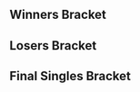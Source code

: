 {{DISPLAYTITLE:MLG World Finals 2015: ''Melee'' Championship Bracket}}{{SetGame|melee}}
{{tabs static
|name1=Overview
|link1=MLG/2015/World/Melee
|name2=Championship Bracket
|link2=MLG/2015/World/Melee/Championship Bracket
|This=2
}}

==Winners Bracket==
{{16DEWBracketA
<!-- Ro16 -->
|r1m1p1=Hungrybox |r1m1p1flag=us |r1m1p1score=3
|r1m1p2=JSalt |r1m1p2flag=us |r1m1p2score=1
|r1m1win=1
|r1m1p1char1=Jigglypuff |r1m1p2char1=Sheik |r1m1p1stock1=2 |r1m1p2stock1=0 |r1m1stage1=Battlefield |r1m1win1=1
|r1m1p1char2=Jigglypuff |r1m1p2char2=Sheik |r1m1p1stock2=3 |r1m1p2stock2=0 |r1m1stage2=Yoshi's Story |r1m1win2=1
|r1m1p1char3=Fox |r1m1p2char3=Sheik |r1m1p1stock3=0 |r1m1p2stock3=1 |r1m1stage3=Pokémon Stadium |r1m1win3=2
|r1m1p1char4=Jigglypuff |r1m1p2char4=Sheik |r1m1p1stock4=3 |r1m1p2stock4=0 |r1m1stage4=Dream Land |r1m1win4=1


|r1m2p1=Bladewise |r1m2p1flag=us|r1m2p1score=2
|r1m2p2=Prince Abu |r1m2p2flag=us|r1m2p2score=3 
|r1m2win=2
|r1m2p1char1=Peach |r1m2p2char1=Puff |r1m2p1stock1=0 |r1m2p2stock1=3 |r1m2stage1=Battlefield |r1m2win1=2
|r1m2p1char2=Peach |r1m2p2char2=Puff |r1m2p1stock2=0 |r1m2p2stock2=2 |r1m2stage2=Yoshi's Story |r1m2win2=2
|r1m2p1char3=Peach |r1m2p2char3=Puff |r1m2p1stock3=1 |r1m2p2stock3=0 |r1m2stage3=Pokémon Stadium |r1m2win3=1
|r1m2p1char4=Peach |r1m2p2char4=Puff |r1m2p1stock4=1 |r1m2p2stock4=0 |r1m2stage4=Battlefield |r1m2win4=1
|r1m2p1char5=Peach |r1m2p2char5=Puff |r1m2p1stock5=0 |r1m2p2stock5=1 |r1m2stage5=Battlefield |r1m2win5=2

|r1m3p1=Nintendude |r1m3p1flag=us |r1m3p1score=3
|r1m3p2=TaylorHJ |r1m3p2flag=us |r1m3p2score=0
|r1m3win=1
|r1m3p1char1=ICs |r1m3p2char1=Fox |r1m3p1stock1=3 |r1m3p2stock1=0 |r1m3stage1=Yoshi's Story |r1m3win1=1
|r1m3p1char2=ICs |r1m3p2char2=Fox |r1m3p1stock2=3 |r1m3p2stock2=0 |r1m3stage2=Pokémon Stadium |r1m3win2=1
|r1m3p1char3=ICs |r1m3p2char3=Marth |r1m3p1stock3=2 |r1m3p2stock3=0 |r1m3stage3=Yoshi's Story |r1m3win3=1

|r1m4p1=Druggedfox |r1m4p1flag=us |r1m4p1score=3
|r1m4p2=PB&J |r1m4p2flag=us |r1m4p2score=0 
|r1m4win=1
|r1m4p1char1=Sheik |r1m4p2char1=Fox |r1m4p1stock1=2 |r1m4p2stock1=0 |r1m4stage1=Battlefield |r1m4win1=1
|r1m4p1char2=Sheik |r1m4p2char2=Fox |r1m4p1stock2=3 |r1m4p2stock2=0 |r1m4stage2=Yoshi's Story |r1m4win2=1
|r1m4p1char3=Marth |r1m4p2char3=Fox |r1m4p1stock3=2 |r1m4p2stock3=0 |r1m4stage3=Final Destination |r1m4win3=1

|r1m5p1=Axe |r1m5p1flag=us |r1m5p1score=3
|r1m5p2=NOLA-Griff |r1m5p2flag=us |r1m5p2score=0
|r1m5win=1
|r1m5p1char1=Pikachu |r1m5p2char1=Luigi |r1m5p1stock1=3 |r1m5p2stock1=0 |r1m5stage1=Dream Land |r1m5win1=1
|r1m5p1char2=Pikachu |r1m5p2char2=Luigi |r1m5p1stock2=1 |r1m5p2stock2=0 |r1m5stage2=Yoshi's Story |r1m5win2=1
|r1m5p1char3=Pikachu |r1m5p2char3=Luigi |r1m5p1stock3=2 |r1m5p2stock3=0 |r1m5stage3=Yoshi's Story |r1m5win3=1

|r1m6p1=Wizzrobe |r1m6p1flag=us |r1m6p1score=3
|r1m6p2=Lee Martin |r1m6p2flag=us |r1m6p2score=0 
|r1m6win=1
|r1m6p1char1=Falcon |r1m6p2char1=Fox |r1m6p1stock1=2 |r1m6p2stock1=0 |r1m6stage1=Final Destination |r1m6win1=1
|r1m6p1char2=Falcon |r1m6p2char2=Fox |r1m6p1stock2=2 |r1m6p2stock2=0 |r1m6stage2=Pokémon Stadium |r1m6win2=1
|r1m6p1char3=Falcon |r1m6p2char3=Sheik |r1m6p1stock3=3 |r1m6p2stock3=0 |r1m6stage3=Final Destination |r1m6win3=1

|r1m7p1=Chillindude |r1m7p1flag=us |r1m7p1score=1
|r1m7p2=Blea Gelo |r1m7p2flag=ve |r1m7p2score=3
|r1m7win=2
|r1m7p1char1=Fox |r1m7p2char1=Luigi |r1m7p1stock1=0 |r1m7p2stock1=1 |r1m7stage1=Dreamlad |r1m7win1=2
|r1m7p1char2=Fox |r1m7p2char2=Luigi |r1m7p1stock2=0 |r1m7p2stock2=1 |r1m7stage2=Pokémon Stadium |r1m7win2=2
|r1m7p1char3=Fox |r1m7p2char3=Luigi |r1m7p1stock3=2 |r1m7p2stock3=0 |r1m7stage3=Pokémon Stadium |r1m7win3=1
|r1m7p1char4=Fox |r1m7p2char4=Luigi |r1m7p1stock4=0 |r1m7p2stock4=1 |r1m7stage4=Battlefield |r1m7win4=2


|r1m8p1=Mew2King |r1m8p1flag=us |r1m8p1score=3
|r1m8p2=Jackets |r1m8p2flag=us |r1m8p2score=0 
|r1m8win=1
|r1m8p1char1=Sheik |r1m8p2char1=Fox |r1m8p1stock1=3 |r1m8p2stock1=0 |r1m8stage1=Dream Land |r1m8win1=1
|r1m8p1char2=Marth |r1m8p2char2=Fox |r1m8p1stock2=3 |r1m8p2stock2=0 |r1m8stage2=Pokémon Stadium |r1m8win2=1
|r1m8p1char3=Sheik |r1m8p2char3=Fox |r1m8p1stock3=2 |r1m8p2stock3=0 |r1m8stage3=Dream Land |r1m8win3=1

<!-- QUARTERFINALS -->
|r2m1p1=Hungrybox |r2m1p1flag=us |r2m1p1score=3
|r2m1p2=Prince Abu |r2m1p2flag=us |r2m1p2score=0
|r2m1win=1
|r2m1p1char1=Puff |r2m1p2char1=Puff |r2m1p1stock1=3 |r2m1p2stock1=0 |r2m1stage1=Dream Land |r2m1win1=1
|r2m1p1char2=Puff |r2m1p2char2=Puff |r2m1p1stock2=2 |r2m1p2stock2=0 |r2m1stage2=Final Destination |r2m1win2=1
|r2m1p1char3=Puff |r2m1p2char3=Puff |r2m1p1stock3=2 |r2m1p2stock3=0 |r2m1stage3=Fountain of Dreams |r2m1win3=1

|r2m2p1=Nintendude |r2m2p1flag=us |r2m2p1score=2
|r2m2p2=Druggedfox |r2m2p2flag=us |r2m2p2score=3
|r2m2win=2
|r2m2p1char1=ICs |r2m2p2char1=Sheik |r2m2p1stock1=0 |r2m2p2stock1=1 |r2m2stage1=Dream Land |r2m2win1=2
|r2m2p1char2=ICs |r2m2p2char2=Fox |r2m2p1stock2=1 |r2m2p2stock2=0 |r2m2stage2=Final Destination |r2m2win2=1
|r2m2p1char3=ICs |r2m2p2char3=Sheik |r2m2p1stock3=1 |r2m2p2stock3=0 |r2m2stage3=Fountain of Dreams |r2m2win3=1
|r2m2p1char4=ICs |r2m2p2char4=Sheik |r2m2p1stock4=0 |r2m2p2stock4=1 |r2m2stage4=Fountain of Dreams |r2m2win4=2
|r2m2p1char5=ICs |r2m2p2char5=Sheik |r2m2p1stock5=0 |r2m2p2stock5=2 |r2m2stage5=Battlefield |r2m2win5=2


|r2m3p1=Axe |r2m3p1flag=us |r2m3p1score=3
|r2m3p2=Wizzrobe |r2m3p2flag=us |r2m3p2score=0
|r2m3win=1
|r2m3p1char1=Pikachu |r2m3p2char1=Falcon |r2m3p1stock1=2 |r2m3p2stock1=0 |r2m3stage1=Battlefield |r2m3win1=1
|r2m3p1char2=Pikachu |r2m3p2char2=Falcon |r2m3p1stock2=1 |r2m3p2stock2=0 |r2m3stage2=Battlefield |r2m3win2=1
|r2m3p1char3=Pikachu |r2m3p2char3=Falcon |r2m3p1stock3=2 |r2m3p2stock3=0 |r2m3stage3=Battlefield |r2m3win3=1

|r2m4p1=Blea Gelo |r2m4p1flag=ve |r2m4p1score=1
|r2m4p2=Mew2King |r2m4p2flag=us |r2m4p2score=3
|r2m4win=2
|r2m4p1char1=Luigi |r2m4p2char1=Sheik |r2m4p1stock1=0 |r2m4p2stock1=2 |r2m4stage1=Dream Land |r2m4win1=2
|r2m4p1char2=Luigi |r2m4p2char2=Marth |r2m4p1stock2=1 |r2m4p2stock2=0 |r2m4stage2=Yoshi's Story |r2m4win2=1
|r2m4p1char3=Luigi |r2m4p2char3=Sheik |r2m4p1stock3=0 |r2m4p2stock3=2 |r2m4stage3=Battlefield |r2m4win3=2
|r2m4p1char4=Luigi |r2m4p2char4=Sheik |r2m4p1stock4=0 |r2m4p2stock4=3 |r2m4stage4=Battlefield |r2m4win4=2

<!-- SEMIFINALS -->
|r3m1p1=Hungrybox |r3m1p1flag=us |r3m1p1score=3
|r3m1p2=Druggedfox |r3m1p2flag=us |r3m1p2score=0
|r3m1win=1
|r3m1p1char1=Puff |r3m1p2char1=Sheik |r3m1p1stock1=2 |r3m1p2stock1=0 |r3m1stage1=Battlefield |r3m1win1=1
|r3m1p1char2=Puff |r3m1p2char2=Sheik |r3m1p1stock2=2 |r3m1p2stock2=0 |r3m1stage2=Battlefield |r3m1win2=1
|r3m1p1char3=Puff |r3m1p2char3=Sheik |r3m1p1stock3=3 |r3m1p2stock3=0 |r3m1stage3=Final Destination |r3m1win3=1

|r3m2p1=Axe |r3m2p1flag=us |r3m2p1score=3
|r3m2p2=Mew2King |r3m2p2flag=us |r3m2p2score=2
|r3m2win=1
|r3m2p1char1=Pikachu |r3m2p2char1=Sheik |r3m2p1stock1=0 |r3m2p2stock1=2 |r3m2stage1=Dream Land |r3m2win1=2
|r3m2p1char2=Pikachu |r3m2p2char2=Sheik |r3m2p1stock2=1 |r3m2p2stock2=0 |r3m2stage2=Battlefield |r3m2win2=1
|r3m2p1char3=Pikachu |r3m2p2char3=Sheik |r3m2p1stock3=0 |r3m2p2stock3=2 |r3m2stage3=Final Destination |r3m2win3=2
|r3m2p1char4=Pikachu |r3m2p2char4=Sheik |r3m2p1stock4=1 |r3m2p2stock4=0 |r3m2stage4=Pokémon Stadium |r3m2win4=1
|r3m2p1char5=Pikachu |r3m2p2char5=Sheik |r3m2p1stock5=1 |r3m2p2stock5=0 |r3m2stage5=Fountain of Dreams |r3m2win5=1
}}

==Losers Bracket==
{{32DELBracketSmwA
|tourneylink=MLG/2015/World/Melee
|tourneyname=MLG World Finals 2015
|l1placement=25-32
|l2placement=17-24
|l3placement=13-16
|l4placement=9-12
|l5placement=7-8
|l6placement=5-6
|column-width=160

|l1m1p1=Magi |l1m1p1flag=us |l1m1p1score=3 |l1m1win=1
|l1m1p2=djdickdown |l1m1p2flag=us |l1m1p2score=0
|l1m2p1=3speon |l1m2p1flag=us |l1m2p1score=3|l1m2win=1
|l1m2p2=Ghanima |l1m2p2flag=us |l1m2p2score=0
|l1m3p1=Owl |l1m3p1flag=us |l1m3p1score=3 |l1m3win=1
|l1m3p2=Envy |l1m3p2flag=us |l1m3p2score=1
|l1m4p1=eet |l1m4p1flag=us |l1m4p1score={{win}} |l1m4win=1
|l1m4p2=Proud2Bginger |l1m4p2flag=us |l1m4p2score=
|l1m5p1=RiSK |l1m5p1flag=us |l1m5p1score=0 |l1m5win=2
|l1m5p2=TheRealMrPrince |l1m5p2flag=us |l1m5p2score=3
|l1m6p1=apengeriser |l1m6p1flag=us |l1m6p1score=3 |l1m6win=1
|l1m6p2=RanIji |l1m6p2flag=us |l1m6p2score=0
|l1m7p1=MrWhiskerz |l1m7p1flag=us |l1m7p1score=0 |l1m7win=2
|l1m7p2=Captain Zack |l1m7p2flag=us |l1m7p2score=3
|l1m8p1=-Caius- |l1m8p1flag=us |l1m8p1score=0 |l1m8win=2
|l1m8p2=Thevelvetmarmot |l1m8p2flag=us |l1m8p2score=3

|l2m1p1=JSalt |l2m1p1flag=us |l2m1p1score=3 |l2m1win=1
|l2m1p2=Magi |l2m1p2flag=us |l2m1p2score=2
|l2m2p1=Bladewise |l2m2p1flag=us |l2m2p1score=3 |l2m2win=1
|l2m2p2=3speon |l2m2p2flag=us |l2m2p2score=0
|l2m3p1=TaylorHJ |l2m3p1flag=us |l2m3p1score=3 |l2m3win=1
|l2m3p2=Owl |l2m3p2flag=us |l2m3p2score=1
|l2m4p1=PB&J |l2m4p1flag=us |l2m4p1score=2 |l2m4win=2
|l2m4p2=eet |l2m4p2flag=us |l2m4p2score=3
|l2m5p1=NOLA-Griff |l2m5p1flag=us |l2m5p1score=2 |l2m5win=2
|l2m5p2=TheRealMrPrince |l2m5p2flag=us |l2m5p2score=3
|l2m6p1=Lee Martin |l2m6p1flag=us |l2m6p1score=3 |l2m6win=1
|l2m6p2=apengeriser |l2m6p2flag=us |l2m6p2score=0
|l2m7p1=Chillindude |l2m7p1flag=us |l2m7p1score=3 |l2m7win=1
|l2m7p2=Captain Zack |l2m7p2flag=us |l2m7p2score=0
|l2m8p1=Jackets |l2m8p1flag=us |l2m8p1score=0 |l2m8win=2
|l2m8p2=Thevelvetmarmot |l2m8p2flag=us |l2m8p2score=3

|l3m1p1=JSalt |l3m1p1flag=us |l3m1p1score=0 |l3m1win=2
|l3m1p2=Bladewise |l3m1p2flag=us |l3m1p2score=3
|l3m2p1=TaylorHJ |l3m2p1flag=us |l3m2p1score=3 |l3m2win=1
|l3m2p2=eet |l3m2p2flag=us |l3m2p2score=0
|l3m3p1=TheRealMrPrince |l3m3p1flag=us |l3m3p1score=0 |l3m3win=2
|l3m3p2=Lee Martin |l3m3p2flag=us |l3m3p2score=3
|l3m4p1=Chillindude |l3m4p1flag=us |l3m4p1score=3 |l3m4win=1
|l3m4p2=Thevelvetmarmot |l3m4p2flag=us |l3m4p2score=0

|l4m1p1=Blea Gelo |l4m1p1flag=ve |l4m1p1score=3 |l4m1win=1
|l4m1p2=Bladewise |l4m1p2flag=us |l4m1p2score=0
|l4m1p1char1=Luigi |l4m1p2char1=Peach |l4m1p1stock1=2 |l4m1p2stock1=0 |l4m1stage1=Dream Land |l4m1win1=1
|l4m1p1char2=Luigi |l4m1p2char2=Peach |l4m1p1stock2=1 |l4m1p2stock2=0 |l4m1stage2=Battlefield |l4m1win2=1
|l4m1p1char3=Luigi |l4m1p2char3=Peach |l4m1p1stock3=1 |l4m1p2stock3=0 |l4m1stage3=Battlefield |l4m1win3=1

|l4m2p1=Wizzrobe |l4m2p1flag=us |l4m2p1score=3 |l4m2win=1
|l4m2p2=TaylorHJ |l4m2p2flag=us |l4m2p2score=0
|l4m2p1char1=Falcon |l4m2p2char1=Marth |l4m2p1stock1=2 |l4m2p2stock1=0 |l4m2stage1=Battlefield |l4m2win1=1
|l4m2p1char2=Falcon |l4m2p2char2=Marth |l4m2p1stock2=2 |l4m2p2stock2=0 |l4m2stage2=Yoshi's Story |l4m2win2=1
|l4m2p1char3=Falcon |l4m2p2char3=Marth |l4m2p1stock3=3 |l4m2p2stock3=0 |l4m2stage3=Yoshi's Story |l4m2win3=1

|l4m3p1=Nintendude |l4m3p1flag=us |l4m3p1score=3 |l4m3win=1
|l4m3p2=Lee Martin |l4m3p2flag=us |l4m3p2score=1
|l4m3p1char1=ICs |l4m3p2char1=Fox |l4m3p1stock1=1 |l4m3p2stock1=0 |l4m3stage1=Yoshi's Story |l4m3win1=1
|l4m3p1char2=ICs |l4m3p2char2=Fox |l4m3p1stock2=0 |l4m3p2stock2=1 |l4m3stage2=Pokémon Stadium |l4m3win2=2
|l4m3p1char3=ICs |l4m3p2char3=Fox |l4m3p1stock3=1 |l4m3p2stock3=0 |l4m3stage3=Final Destination |l4m3win3=1
|l4m3p1char4=ICs |l4m3p2char4=Fox |l4m3p1stock4=1 |l4m3p2stock4=0 |l4m3stage4=Dream Land |l4m3win4=1

|l4m4p1=Prince Abu |l4m4p1flag=us |l4m4p1score=3 |l4m4win=1
|l4m4p2=Chillindude |l4m4p2flag=us |l4m4p2score=2
|l4m4p1char1=Puff |l4m4p2char1=Fox |l4m4p1stock1=1 |l4m4p2stock1=0 |l4m4stage1=Fountain of Dreams |l4m4win1=1
|l4m4p1char2=Puff |l4m4p2char2=Fox |l4m4p1stock2=0 |l4m4p2stock2=3 |l4m4stage2=Yoshi's Story |l4m4win2=2
|l4m4p1char3=Puff |l4m4p2char3=Fox |l4m4p1stock3=2 |l4m4p2stock3=0 |l4m4stage3=Dream Land |l4m4win3=1
|l4m4p1char4=Puff |l4m4p2char4=Fox |l4m4p1stock4=0 |l4m4p2stock4=2 |l4m4stage4=Pokémon Stadium |l4m4win4=2
|l4m4p1char5=Puff |l4m4p2char5=Fox |l4m4p1stock5= |l4m4p2stock5=0 |l4m4stage5=Battlefield |l4m4win5=1

|l5m1p1=Blea Gelo |l5m1p1flag=ve |l5m1p1score=0 |l5m1win=2
|l5m1p2=Wizzrobe |l5m1p2flag=us |l5m1p2score=3
|l5m1p1char1=Luigi |l5m1p2char1=Falcon |l5m1p1stock1=0 |l5m1p2stock1=2 |l5m1stage1=Dream Land |l5m1win1=2
|l5m1p1char2=Luigi |l5m1p2char2=Falcon |l5m1p1stock2=0 |l5m1p2stock2=1 |l5m1stage2=Dream Land |l5m1win2=2
|l5m1p1char3=Luigi |l5m1p2char3=Falcon |l5m1p1stock3=0 |l5m1p2stock3=2 |l5m1stage3=Final Destination |l5m1win3=2

|l5m2p1=Nintendude |l5m2p1flag=us |l5m2p1score=3 |l5m2win=1
|l5m2p2=Prince Abu |l5m2p2flag=us |l5m2p2score=0
|l5m2p1char1=ICs |l5m2p2char1=Puff |l5m2p1stock1=2 |l5m2p2stock1=0 |l5m2stage1=Battlefield |l5m2win1=1
|l5m2p1char2=ICs |l5m2p2char2=Puff |l5m2p1stock2=1 |l5m2p2stock2=0 |l5m2stage2=Battlefield |l5m2win2=1
|l5m2p1char3=ICs |l5m2p2char3=Puff |l5m2p1stock3=2 |l5m2p2stock3=0 |l5m2stage3=Battlefield |l5m2win3=1

|l6m1p1=Druggedfox |l6m1p1flag=us |l6m1p1score=1 |l6m1win=2
|l6m1p2=Wizzrobe |l6m1p2flag=us |l6m1p2score=3
|l6m1p1char1=Sheik |l6m1p2char1=Falcon |l6m1p1stock1=2 |l6m1p2stock1=0 |l6m1stage1=Dream Land |l6m1win1=1
|l6m1p1char2=Sheik |l6m1p2char2=Falcon |l6m1p1stock2=0 |l6m1p2stock2=1 |l6m1stage2=Pokémon Stadium |l6m1win2=2
|l6m1p1char3=Sheik |l6m1p2char3=Falcon |l6m1p1stock3=0 |l6m1p2stock3=2 |l6m1stage3=Yoshi's Story |l6m1win3=2
|l6m1p1char4=Sheik |l6m1p2char4=Falcon |l6m1p1stock4=0 |l6m1p2stock4=1 |l6m1stage4=Yoshi's Story |l6m1win4=2

|l6m2p1=Mew2King |l6m2p1flag=us |l6m2p1score=3 |l6m2win=1
|l6m2p2=Nintendude |l6m2p2flag=us |l6m2p2score=0
|l6m2p1char1=Peach |l6m2p2char1=ICs |l6m2p1stock1=2 |l6m2p2stock1=0 |l6m2stage1=Dream Land |l6m2win1=1
|l6m2p1char2=Fox |l6m2p2char2=ICs |l6m2p1stock2=1 |l6m2p2stock2=0 |l6m2stage2=Dream Land |l6m2win2=1
|l6m2p1char3=Marth |l6m2p2char3=ICs |l6m2p1stock3=2 |l6m2p2stock3=0 |l6m2stage3=Yoshi's Story |l6m2win3=1

}}
<onlyinclude>
==Final Singles Bracket==
{{DEFinalSmwBracket
|tourneylink=MLG/2015/World/Melee
|tourneyname=MLG World Finals 2015
|l1placement=4
|r2placement=3
|r3loserplacement=2
|r3winnerplacement=1
|column-width=200

<!-- FROM WINNERS -->
|r1m1p1=Hungrybox |r1m1p1flag=us |r1m1p1score=3
|r1m1p2=Axe |r1m1p2flag=us |r1m1p2score=1
|r1m1win=1
|r1m1p1char1=Puff |r1m1p1stock1=1 |r1m1p2char1=Pikachu |r1m1p2stock1=0 |r1m1win1=1 |r1m1stage1=Battlefield 
|r1m1p1char2=Puff |r1m1p1stock2=1 |r1m1p2char2=Pikachu |r1m1p2stock2=0 |r1m1win2=1 |r1m1stage2=Pokémon Stadium
|r1m1p1char3=Puff |r1m1p1stock3=0 |r1m1p2char3=Pikachu |r1m1p2stock3=2 |r1m1win3=2 |r1m1stage3=Battlefield
|r1m1p1char4=Puff |r1m1p1stock4=2 |r1m1p2char4=Pikachu |r1m1p2stock4=0 |r1m1win4=1 |r1m1stage4=Dream Land
|r1m1p1char5= |r1m1p1stock5= |r1m1p2char5= |r1m1p2stock5= |r1m1win5= |r1m1stage5=
|r1m1date=
|r1m1finished=
|r1m1details={{BracketMatchDetails
|vod=
|preview= 
|lrthread=
|interview=
|recap=
|comment=
|live=
}}

<!-- FROM LOSERS -->
|l1m1p1=Wizzrobe |l1m1p1flag=us |l1m1p1score=2
|l1m1p2=Mew2King |l1m1p2flag=us |l1m1p2score=3 
|l1m1win=2
|l1m1p1char1=Falcon |l1m1p1stock1=1 |l1m1p2char1=Sheik |l1m1p2stock1=0 |l1m1win1=1 |l1m1stage1=Dream Land 
|l1m1p1char2=Falcon |l1m1p1stock2=0 |l1m1p2char2=Sheik |l1m1p2stock2=1 |l1m1win2=2 |l1m1stage2=Fountain of Dreams
|l1m1p1char3=Falcon |l1m1p1stock3=1 |l1m1p2char3=Sheik |l1m1p2stock3=0 |l1m1win3=1 |l1m1stage3=Pokémon Stadium
|l1m1p1char4=Falcon |l1m1p1stock4=0 |l1m1p2char4=Sheik |l1m1p2stock4=3 |l1m1win4=2 |l1m1stage4=Yoshi's Story
|l1m1p1char5=Falcon |l1m1p1stock5=0 |l1m1p2char5=Sheik |l1m1p2stock5=1 |l1m1win5=2 |l1m1stage5=Battlefield
|l1m1date=
|l1m1finished=
|l1m1details={{BracketMatchDetails
|vod=
|preview= 
|lrthread=
|interview=
|recap=
|comment=
|live=
}}

<!-- LOSERS FINALS -->
|r2m1p1=Axe |r2m1p1flag=us |r2m1p1score=2
|r2m1p2=Mew2King |r2m1p2flag=us |r2m1p2score=3
|r2m1win=2
|r2m1p1char1=Pikachu |r2m1p1stock1=1 |r2m1p2char1=Sheik |r2m1p2stock1=0 |r2m1win1=1 |r2m1stage1=Dream Land 
|r2m1p1char2=Pikachu |r2m1p1stock2=0 |r2m1p2char2=Sheik |r2m1p2stock2=1 |r2m1win2=2 |r2m1stage2=Dream Land
|r2m1p1char3=Pikachu |r2m1p1stock3=3 |r2m1p2char3=Sheik |r2m1p2stock3=0 |r2m1win3=1 |r2m1stage3=Battlefield
|r2m1p1char4=Pikachu |r2m1p1stock4=0 |r2m1p2char4=Sheik |r2m1p2stock4=2 |r2m1win4=2 |r2m1stage4=Final Destination
|r2m1p1char5=Pikachu |r2m1p1stock5=0 |r2m1p2char5=Sheik |r2m1p2stock5=3 |r2m1win5=2 |r2m1stage5=Fountain of Dreams
|r2m1date=
|r2m1finished=
|r2m1details={{BracketMatchDetails
|vod=
|preview= 
|lrthread=
|interview=
|recap=
|comment=
|live=
}}

<!-- GRAND FINALS -->
|r3m1p1=Hungrybox |r3m1p1flag=us |r3m1p1score=3
|r3m1p2=Mew2King |r3m1p2flag=us |r3m1p2score=1
|r3m1win=1
|export_score=true
|r3m1p1char1=puff |r3m1p1stock1=0 |r3m1p2char1=fox |r3m1p2stock1=2 |r3m1win1=2 |r3m1stage1=Battlefield 
|r3m1p1char2=puff |r3m1p1stock2=1 |r3m1p2char2=fox |r3m1p2stock2=0 |r3m1win2=1 |r3m1stage2=Dream Land
|r3m1p1char3=puff |r3m1p1stock3=1 |r3m1p2char3=fox |r3m1p2stock3=0 |r3m1win3=1 |r3m1stage3=Pokémon Stadium
|r3m1p1char4=puff |r3m1p1stock4=1 |r3m1p2char4=fox |r3m1p2stock4=0 |r3m1win4=1 |r3m1stage4=Pokémon Stadium
|r3m1p1char5= |r3m1p1stock5= |r3m1p2char5= |r3m1p2stock5= |r3m1win5= |r3m1stage5=
|r3m1date=
|r3m1finished=
|r3m1details={{BracketMatchDetails
|vod=
|preview= 
|lrthread=
|interview=
|recap=
|comment=
|live=
}}
}}
</onlyinclude>
